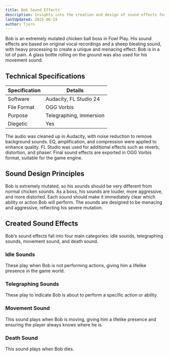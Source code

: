 ```yaml
---
title: Bob Sound Effects
description: Insights into the creation and design of sound effects for Bob in Fowl Play
lastUpdated: 2025-06-19
author: Tjorn
---
```



Bob is an extremely mutated chicken ball boss in Fowl Play. His sound effects are based on original vocal recordings and a sheep bleating sound, with heavy processing to create a unique and menacing effect. Bob is in a lot of pain. A glass bottle rolling on the ground was also used for his movement sound.

## Technical Specifications

| Specification | Details                 |
| ------------- | ----------------------- |
| Software      | Audacity, FL Studio 24  |
| File Format   | OGG Vorbis              |
| Purpose       | Telegraphing, immersion |
| Diegetic      | Yes                     |

The audio was cleaned up in Audacity, with noise reduction to remove background sounds. EQ, amplification, and compression were applied to enhance quality.
FL Studio was used for additional effects such as reverb, distortion, and phaser.
Final sound effects are exported in OGG Vorbis format, suitable for the game engine.

## Sound Design Principles

Bob is extremely mutated, so his sounds should be very different from normal chicken sounds. As a boss, his sounds are louder, more aggressive, and more distorted. Each sound should make it immediately clear which ability or action Bob will perform. The sounds are designed to be menacing and aggressive, reflecting his severe mutation.

## Created Sound Effects

Bob's sound effects fall into four main categories: idle sounds, telegraphing sounds, movement sound, and death sound.

### Idle Sounds

These play when Bob is not performing actions, giving him a lifelike presence in the game world.

<AudioPlayer
  src="/sfx/enemies/bob/random/bob1.ogg"
  title="Idle Sound 1"
  description="Short sound."
/>
<AudioPlayer
  src="/sfx/enemies/bob/random/bob2.ogg"
  title="Idle Sound 2"
  description="Short sound."
/>
<AudioPlayer
  src="/sfx/enemies/bob/random/bob3.ogg"
  title="Idle Sound 3"
  description="Short sound."
/>

### Telegraphing Sounds

These play to indicate Bob is about to perform a specific action or ability.

<AudioPlayer
  src="/sfx/enemies/bob/bob_charge.ogg"
  title="Charge Sound"
  description="Bob screaming, with the movement sound layered on top. Used when Bob starts charging and bouncing around the arena."
/>
<AudioPlayer
  src="/sfx/enemies/bob/bob_charge_continuation.ogg"
  title="Charge Continuation Sound"
  description="Same as the charge sound, minus the scream at the beginning. Loops while Bob is bouncing, so the sound doesn't cut off before he's done."
/>
<AudioPlayer
  src="/sfx/enemies/bob/bob_jump.ogg"
  title="Charge Jump Sound"
  description="Bob screaming, using the sheep bleating sound. Used before Bob jumps into the air to slam down."
/>

### Movement Sound

This sound plays when Bob is moving, giving him a lifelike presence and ensuring the player always knows where he is.

<AudioPlayer
  src="/sfx/enemies/bob/bob_roll.ogg"
  title="Movement Sound"
  description="Glass bottle rolling on the ground, with a phaser effect. Used when Bob moves around the arena."
/>

### Death Sound

This sound plays when Bob dies.

<AudioPlayer
  src="/sfx/enemies/bob/bob_death.ogg"
  title="Death Sound"
  description="Bob screaming, with heavy reverb. Used when Bob dies."
/>
